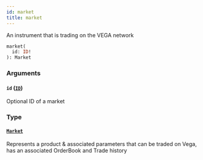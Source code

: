 ```yaml
---
id: market
title: market
---
```



An instrument that is trading on the VEGA network

```graphql
market(
  id: ID!
): Market
```


### Arguments

#### `id` ([`ID`](/docs/v0.47/graphql/scalars/id))

Optional ID of a market


### Type

#### [`Market`](/docs/v0.47/graphql/objects/market) 

Represents a product & associated parameters that can be traded on Vega, has an associated OrderBook and Trade history




